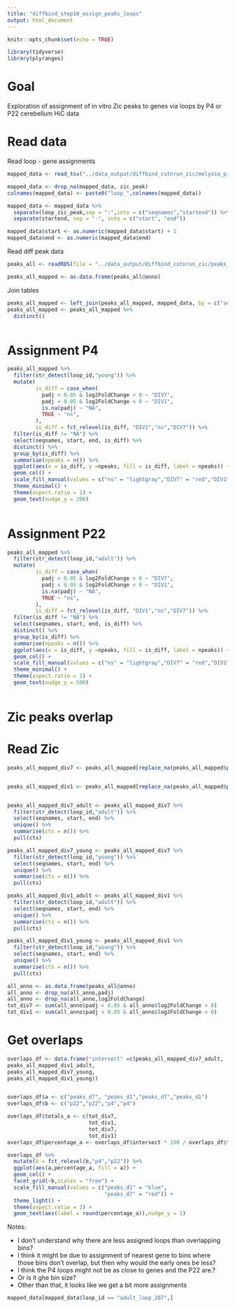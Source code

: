 ```yaml
---
title: "diffbind_step10_assign_peaks_loops"
output: html_document
---
```


```r
knitr::opts_chunk$set(echo = TRUE)
```

```r
library(tidyverse)
library(plyranges)
```

# Goal

Exploration of assignment of in vitro Zic peaks to genes via loops by P4 or P22 cerebellum HiC data

# Read data

Read loop - gene assignments
```r
mapped_data <- read_tsv("../data_output/diffbind_cutnrun_zic/melyssa_pipeline/mapped_data.txt")

mapped_data <- drop_na(mapped_data, zic_peak)
colnames(mapped_data) <- paste0("loop_",colnames(mapped_data))

mapped_data <- mapped_data %>%
  separate(loop_zic_peak,sep = ":",into = c("seqnames","startend")) %>%
  separate(startend, sep = "-", into = c("start", "end"))

mapped_data$start <- as.numeric(mapped_data$start) + 1
mapped_data$end <- as.numeric(mapped_data$end)

```

Read diff peak data
```r
peaks_all <- readRDS(file = "../data_output/diffbind_cutnrun_zic/peaks_7v1_all_annotation.Rds")

peaks_all_mapped <- as.data.frame(peaks_all@anno)

```

Join tables
```r
peaks_all_mapped <- left_join(peaks_all_mapped, mapped_data, by = c("seqnames", "start", "end"))
peaks_all_mapped <- peaks_all_mapped %>%
  distinct()

```

```r

```

# Assignment P4
```r
peaks_all_mapped %>%
  filter(str_detect(loop_id,"young")) %>%
  mutate(
         is_diff = case_when(
           padj < 0.05 & log2FoldChange > 0 ~ "DIV7",
           padj < 0.05 & log2FoldChange < 0 ~ "DIV1",
           is.na(padj) ~ "NA",
           TRUE ~ "ns",
         ),
         is_diff = fct_relevel(is_diff, "DIV1","ns","DIV7")) %>%
  filter(is_diff != "NA") %>%
  select(seqnames, start, end, is_diff) %>%
  distinct() %>%
  group_by(is_diff) %>%
  summarise(npeaks = n()) %>%
  ggplot(aes(x = is_diff, y =npeaks, fill = is_diff, label = npeaks)) +
  geom_col() +
  scale_fill_manual(values = c("ns" = "lightgray","DIV7" = "red","DIV1"="blue"))+
  theme_minimal() +
  theme(aspect.ratio = 1) +
  geom_text(nudge_y = 200)
  
```



# Assignment P22
```r
peaks_all_mapped %>%
  filter(str_detect(loop_id,"adult")) %>%
  mutate(
         is_diff = case_when(
           padj < 0.05 & log2FoldChange > 0 ~ "DIV7",
           padj < 0.05 & log2FoldChange < 0 ~ "DIV1",
           is.na(padj) ~ "NA",
           TRUE ~ "ns",
         ),
         is_diff = fct_relevel(is_diff, "DIV1","ns","DIV7")) %>%
  filter(is_diff != "NA") %>%
  select(seqnames, start, end, is_diff) %>%
  distinct() %>%
  group_by(is_diff) %>%
  summarise(npeaks = n()) %>%
  ggplot(aes(x = is_diff, y =npeaks, fill = is_diff, label = npeaks)) +
  geom_col() +
  scale_fill_manual(values = c("ns" = "lightgray","DIV7" = "red","DIV1"="blue"))+
  theme_minimal() +
  theme(aspect.ratio = 1) +
  geom_text(nudge_y = 500)
  
```

# Zic peaks overlap

# Read Zic
```r
peaks_all_mapped_div7 <- peaks_all_mapped[replace_na(peaks_all_mapped$padj,1) < 0.05 & replace_na(peaks_all_mapped$log2FoldChange,0) > 0,]


peaks_all_mapped_div1 <- peaks_all_mapped[replace_na(peaks_all_mapped$padj ,1) < 0.05 & replace_na(peaks_all_mapped$log2FoldChange,0) < 0,]


peaks_all_mapped_div7_adult <- peaks_all_mapped_div7 %>%
  filter(str_detect(loop_id,"adult")) %>%
  select(seqnames, start, end) %>%
  unique() %>%
  summarise(cts = n()) %>%
  pull(cts)

peaks_all_mapped_div7_young <- peaks_all_mapped_div7 %>%
  filter(str_detect(loop_id,"young")) %>%
  select(seqnames, start, end) %>%
  unique() %>%
  summarise(cts = n()) %>%
  pull(cts)

peaks_all_mapped_div1_adult <- peaks_all_mapped_div1 %>%
  filter(str_detect(loop_id,"adult")) %>%
  select(seqnames, start, end) %>%
  unique() %>%
  summarise(cts = n()) %>%
  pull(cts)

peaks_all_mapped_div1_young <- peaks_all_mapped_div1 %>%
  filter(str_detect(loop_id,"young")) %>%
  select(seqnames, start, end) %>%
  unique() %>%
  summarise(cts = n()) %>%
  pull(cts)

```


```r
all_anno <- as.data.frame(peaks_all@anno)
all_anno <- drop_na(all_anno,padj)
all_anno <- drop_na(all_anno,log2FoldChange)
tot_div7 <- sum(all_anno$padj < 0.05 & all_anno$log2FoldChange > 0)
tot_div1 <- sum(all_anno$padj < 0.05 & all_anno$log2FoldChange < 0)

```


# Get overlaps

```r

overlaps_df <- data.frame("intersect" =c(peaks_all_mapped_div7_adult,
peaks_all_mapped_div1_adult,
peaks_all_mapped_div7_young,
peaks_all_mapped_div1_young))


overlaps_df$a <- c("peaks_d7", "peaks_d1","peaks_d7","peaks_d1")
overlaps_df$b <- c("p22","p22","p4","p4")

overlaps_df$totals_a <- c(tot_div7,
                          tot_div1,
                          tot_div7,
                          tot_div1)
overlaps_df$percentage_a <- overlaps_df$intersect * 100 / overlaps_df$totals_a


```

```r
overlaps_df %>%
  mutate(b = fct_relevel(b,"p4","p22")) %>%
  ggplot(aes(a,percentage_a, fill = a)) +
  geom_col() +
  facet_grid(~b,scales = "free") +
  scale_fill_manual(values = c("peaks_d1" = "blue",
                               "peaks_d7" = "red")) +
  theme_light() +
  theme(aspect.ratio = 2) +
  geom_text(aes(label = round(percentage_a)),nudge_y = 1)

```
Notes:

- I don't understand why there are less assigned loops than overlapping bins?
- I think it might be due to assignment of nearest gene to bins where those bins don't overlap, but then why would the early ones be less?
- I think the P4 loops might not be as close to genes and the P22 are.?  
- Or is it ghe bin size?
- Other than that, it looks like we get a bit more assignments

```r
mapped_data[mapped_data$loop_id == "adult_loop_207",]
```

